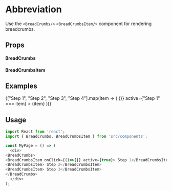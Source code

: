 
<Meta title="Others|BreadCrumbs" component={BreadCrumbs} />

# Abbreviation

Use the `<BreadCrumbs/>` `<BreadCrumbsItem/>` component for rendering breadcrumbs.

## Props
<h4>BreadCrumbs</h4>
<Props of={BreadCrumbs} />
<h4>BreadCrumbsItem</h4>
<Props of={BreadCrumbsItem} />

## Examples

<Preview>
  <BreadCrumbs>
      {["Step 1", "Step 2", "Step 3", "Step 4"].map(item => (
        <BreadCrumbsItem
          key={item}
          onClick={() => {}}
          active={"Step 1" === item}
        >
          {item}
        </BreadCrumbsItem>
      ))}
    </BreadCrumbs>
</Preview>

## Usage

```js
import React from 'react';
import { BreadCrumbs, BreadCrumbsItem } from 'src/components';

const MyPage = () => (
  <div>
<BreadCrumbs>
<BreadCrumbsItem onClick={()=>{}} active={true}> Step 1</BreadCrumbsItem>
<BreadCrumbsItem> Step 2</BreadCrumbsItem>
<BreadCrumbsItem> Step 3</BreadCrumbsItem>
</BreadCrumbs>
  </div>
);